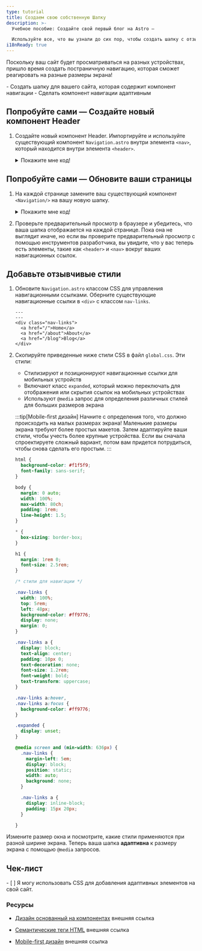 ```yaml
---
type: tutorial
title: Создаем свою собственную Шапку
description: >-
  Учебное пособие: Создайте свой первый блог на Astro —

  Используйте все, что вы узнали до сих пор, чтобы создать шапку с отзывчивой навигацией
i18nReady: true
---
```



Поскольку ваш сайт будет просматриваться на разных устройствах, пришло время создать постраничную навигацию, которая сможет реагировать на разные размеры экрана!

<PreCheck>
  - Создать шапку для вашего сайта, которая содержит компонент навигации
  - Сделать компонент навигации адаптивным
</PreCheck>


<Box icon="puzzle-piece">

## Попробуйте сами — Создайте новый компонент Header

1. Создайте новый компонент Header. Импортируйте и используйте существующий компонент `Navigation.astro` внутри элемента `<nav>`, который находится внутри элемента `<header>`.

    <details>
    <summary>Покажите мне код!</summary>

    Создайте файл с именем `Header.astro` в `src/components/`
    ```astro title="src/components/Header.astro"
    ---
    import Navigation from './Navigation.astro';
    ---
    <header>
      <nav>
        <Navigation />
      </nav>
    </header>
    ```

    </details>

</Box>




<Box icon="puzzle-piece">

## Попробуйте сами — Обновите ваши страницы

1. На каждой странице замените ваш существующий компонент `<Navigation/>` на вашу новую шапку.

    <details>
    <summary>Покажите мне код!</summary>

    ```astro title="src/pages/index.astro" ins={3,18} del={2,17}
    ---
    import Navigation from '../components/Navigation.astro';
    import Header from '../components/Header.astro';
    import Footer from '../components/Footer.astro';
    import '../styles/global.css';
    const pageTitle = "Home Page";
    ---
    <html lang="en">
      <head>
        <meta charset="utf-8" />
        <link rel="icon" type="image/svg+xml" href="/favicon.svg" />
        <meta name="viewport" content="width=device-width" />
        <meta name="generator" content={Astro.generator} />
        <title>{pageTitle}</title>
      </head>
      <body>
        <Navigation />
        <Header />
        <h1>{pageTitle}</h1>
        <Footer />
      </body>
    </html>
    ```
    </details>

2. Проверьте предварительный просмотр в браузере и убедитесь, что ваша шапка отображается на каждой странице. Пока она не выглядит иначе, но если вы проверите предварительный просмотр с помощью инструментов разработчика, вы увидите, что у вас теперь есть элементы, такие как `<header>` и `<nav>` вокруг ваших навигационных ссылок.

</Box>

## Добавьте отзывчивые стили

1. Обновите `Navigation.astro` классом CSS для управления навигационными ссылками. Оберните существующие навигационные ссылки в `<div>` с классом `nav-links`.

    ```astro title="src/components/Navigation.astro" ins={3,7}
    ---
    ---
    <div class="nav-links">
      <a href="/">Home</a>
      <a href="/about">About</a>
      <a href="/blog">Blog</a>
    </div>
    ```

2. Скопируйте приведенные ниже стили CSS в файл `global.css`. Эти стили:

    - Стилизируют и позиционируют навигационные ссылки для мобильных устройств
    - Включают класс `expanded`, который можно переключать для отображения или скрытия ссылок на мобильных устройствах
    - Используют `@media` запрос для определения различных стилей для больших размеров экрана

    :::tip[Mobile-first дизайн]
    Начните с определения того, что должно происходить на малых размерах экрана! Маленькие размеры экрана требуют более простых макетов. Затем адаптируйте ваши стили, чтобы учесть более крупные устройства. Если вы сначала спроектируете сложный вариант, потом вам придется потрудиться, чтобы снова сделать его простым.
    :::

    ```css title="src/styles/global.css" ins={23-100}
    html {
      background-color: #f1f5f9;
      font-family: sans-serif;
    }

    body {
      margin: 0 auto;
      width: 100%;
      max-width: 80ch;
      padding: 1rem;
      line-height: 1.5;
    }

    * {
      box-sizing: border-box;
    }

    h1 {
      margin: 1rem 0;
      font-size: 2.5rem;
    }

    /* стили для навигации */

    .nav-links {
      width: 100%;
      top: 5rem;
      left: 48px;
      background-color: #ff9776;
      display: none;
      margin: 0;
    }

    .nav-links a {
      display: block;
      text-align: center;
      padding: 10px 0;
      text-decoration: none;
      font-size: 1.2rem;
      font-weight: bold;
      text-transform: uppercase;
    }

    .nav-links a:hover,
    .nav-links a:focus {
      background-color: #ff9776;
    }

    .expanded {
      display: unset;
    }

    @media screen and (min-width: 636px) {
      .nav-links {
        margin-left: 5em;
        display: block;
        position: static;
        width: auto;
        background: none;
      }

      .nav-links a {
        display: inline-block;
        padding: 15px 20px;
      }

    }
    ```

Измените размер окна и посмотрите, какие стили применяются при разной ширине экрана. Теперь ваша шапка **адаптивна** к размеру экрана с помощью `@media` запросов.



<Box icon="check-list">

## Чек-лист

<Checklist>
- [ ] Я могу использовать CSS для добавления адаптивных элементов на свой сайт.
</Checklist>
</Box>

### Ресурсы

- [Дизайн основанный на компонентах](https://www.droptica.com/blog/component-based-design/) <Badge>внешняя ссылка</Badge>

- [Семантические теги HTML](https://www.dofactory.com/html/semantics) <Badge>внешняя ссылка</Badge>

- [Mobile-first дизайн](https://www.mobileapps.com/blog/mobile-first-design) <Badge>внешняя ссылка</Badge>
